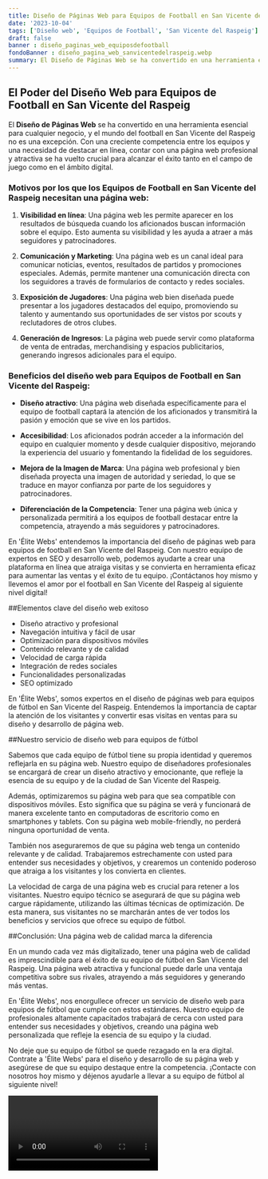 ```yaml
---
title: Diseño de Páginas Web para Equipos de Football en San Vicente del Raspeig
date: '2023-10-04'
tags: ['Diseño web', 'Equipos de Football', 'San Vicente del Raspeig']
draft: false
banner : diseño_paginas_web_equiposdefootball
fondoBanner : diseño_pagina_web_sanvicentedelraspeig.webp
summary: El Diseño de Páginas Web se ha convertido en una herramienta esencial para cualquier negocio, y el mundo del football en San Vicente del Raspeig no es una excepción. Con una creciente competencia entre los equipos y una necesidad de destacar en línea, contar con una página web profesional y atractiva se ha vuelto crucial para alcanzar el éxito tanto en el campo de juego como en el ámbito digital.
---
```


## El Poder del Diseño Web para Equipos de Football en San Vicente del Raspeig

El **Diseño de Páginas Web** se ha convertido en una herramienta esencial para cualquier negocio, y el mundo del football en San Vicente del Raspeig no es una excepción. Con una creciente competencia entre los equipos y una necesidad de destacar en línea, contar con una página web profesional y atractiva se ha vuelto crucial para alcanzar el éxito tanto en el campo de juego como en el ámbito digital.

### Motivos por los que los Equipos de Football en San Vicente del Raspeig necesitan una página web:

1. **Visibilidad en línea**: Una página web les permite aparecer en los resultados de búsqueda cuando los aficionados buscan información sobre el equipo. Esto aumenta su visibilidad y les ayuda a atraer a más seguidores y patrocinadores.

2. **Comunicación y Marketing**: Una página web es un canal ideal para comunicar noticias, eventos, resultados de partidos y promociones especiales. Además, permite mantener una comunicación directa con los seguidores a través de formularios de contacto y redes sociales.

3. **Exposición de Jugadores**: Una página web bien diseñada puede presentar a los jugadores destacados del equipo, promoviendo su talento y aumentando sus oportunidades de ser vistos por scouts y reclutadores de otros clubes.

4. **Generación de Ingresos**: La página web puede servir como plataforma de venta de entradas, merchandising y espacios publicitarios, generando ingresos adicionales para el equipo.

### Beneficios del diseño web para Equipos de Football en San Vicente del Raspeig:

- **Diseño atractivo**: Una página web diseñada específicamente para el equipo de football captará la atención de los aficionados y transmitirá la pasión y emoción que se vive en los partidos.

- **Accesibilidad**: Los aficionados podrán acceder a la información del equipo en cualquier momento y desde cualquier dispositivo, mejorando la experiencia del usuario y fomentando la fidelidad de los seguidores.

- **Mejora de la Imagen de Marca**: Una página web profesional y bien diseñada proyecta una imagen de autoridad y seriedad, lo que se traduce en mayor confianza por parte de los seguidores y patrocinadores.

- **Diferenciación de la Competencia**: Tener una página web única y personalizada permitirá a los equipos de football destacar entre la competencia, atrayendo a más seguidores y patrocinadores.

En 'Élite Webs' entendemos la importancia del diseño de páginas web para equipos de football en San Vicente del Raspeig. Con nuestro equipo de expertos en SEO y desarrollo web, podemos ayudarte a crear una plataforma en línea que atraiga visitas y se convierta en herramienta eficaz para aumentar las ventas y el éxito de tu equipo. ¡Contáctanos hoy mismo y llevemos el amor por el football en San Vicente del Raspeig al siguiente nivel digital!

<GifSeo />

<Cta />

##Elementos clave del diseño web exitoso

- Diseño atractivo y profesional
- Navegación intuitiva y fácil de usar
- Optimización para dispositivos móviles
- Contenido relevante y de calidad
- Velocidad de carga rápida
- Integración de redes sociales
- Funcionalidades personalizadas
- SEO optimizado

En 'Élite Webs', somos expertos en el diseño de páginas web para equipos de fútbol en San Vicente del Raspeig. Entendemos la importancia de captar la atención de los visitantes y convertir esas visitas en ventas para su diseño y desarrollo de página web.

##Nuestro servicio de diseño web para equipos de fútbol

Sabemos que cada equipo de fútbol tiene su propia identidad y queremos reflejarla en su página web. Nuestro equipo de diseñadores profesionales se encargará de crear un diseño atractivo y emocionante, que refleje la esencia de su equipo y de la ciudad de San Vicente del Raspeig.

Además, optimizaremos su página web para que sea compatible con dispositivos móviles. Esto significa que su página se verá y funcionará de manera excelente tanto en computadoras de escritorio como en smartphones y tablets. Con su página web mobile-friendly, no perderá ninguna oportunidad de venta.

También nos aseguraremos de que su página web tenga un contenido relevante y de calidad. Trabajaremos estrechamente con usted para entender sus necesidades y objetivos, y crearemos un contenido poderoso que atraiga a los visitantes y los convierta en clientes.

La velocidad de carga de una página web es crucial para retener a los visitantes. Nuestro equipo técnico se asegurará de que su página web cargue rápidamente, utilizando las últimas técnicas de optimización. De esta manera, sus visitantes no se marcharán antes de ver todos los beneficios y servicios que ofrece su equipo de fútbol.

##Conclusión: Una página web de calidad marca la diferencia

En un mundo cada vez más digitalizado, tener una página web de calidad es imprescindible para el éxito de su equipo de fútbol en San Vicente del Raspeig. Una página web atractiva y funcional puede darle una ventaja competitiva sobre sus rivales, atrayendo a más seguidores y generando más ventas.

En 'Élite Webs', nos enorgullece ofrecer un servicio de diseño web para equipos de fútbol que cumple con estos estándares. Nuestro equipo de profesionales altamente capacitados trabajará de cerca con usted para entender sus necesidades y objetivos, creando una página web personalizada que refleje la esencia de su equipo y la ciudad.

No deje que su equipo de fútbol se quede rezagado en la era digital. Contrate a 'Élite Webs' para el diseño y desarrollo de su página web y asegúrese de que su equipo destaque entre la competencia. ¡Contacte con nosotros hoy mismo y déjenos ayudarle a llevar a su equipo de fútbol al siguiente nivel!

<Video />

<CtaBot job='Equipos de Football' city='San Vicente del Raspeig'/>

<Gmaps query='San Vicente del Raspeig+españa+maps' />